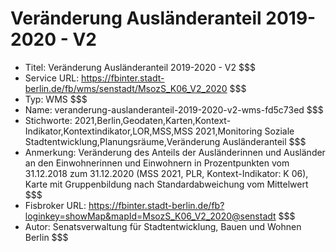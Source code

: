 # Veränderung Ausländeranteil 2019-2020 - V2
- Titel: Veränderung Ausländeranteil 2019-2020 - V2 $$$
- Service URL: https://fbinter.stadt-berlin.de/fb/wms/senstadt/MsozS_K06_V2_2020 $$$
- Typ: WMS $$$
- Name: veranderung-auslanderanteil-2019-2020-v2-wms-fd5c73ed $$$
- Stichworte: 2021,Berlin,Geodaten,Karten,Kontext-Indikator,Kontextindikator,LOR,MSS,MSS 2021,Monitoring Soziale Stadtentwicklung,Planungsräume,Veränderung Ausländeranteil $$$
- Anmerkung: Veränderung des Anteils der Ausländerinnen und Ausländer an den Einwohnerinnen und Einwohnern in Prozentpunkten vom 31.12.2018 zum 31.12.2020 (MSS 2021, PLR, Kontext-Indikator: K 06), Karte mit Gruppenbildung nach Standardabweichung vom Mittelwert $$$
- Fisbroker URL: https://fbinter.stadt-berlin.de/fb?loginkey=showMap&mapId=MsozS_K06_V2_2020@senstadt $$$
- Autor: Senatsverwaltung für Stadtentwicklung, Bauen und Wohnen Berlin $$$
